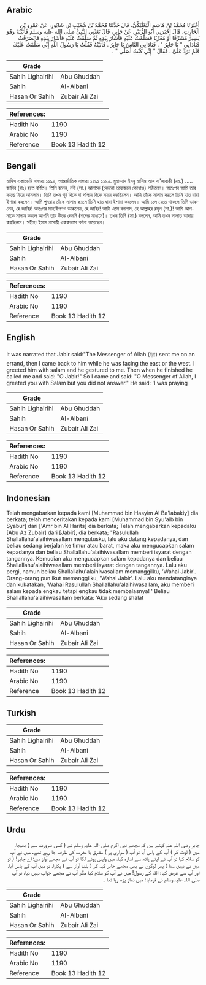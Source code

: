 ## Arabic


<div dir="rtl" lang="ar" style={{fontSize:'larger',backgroundColor:'#f8f9fa',padding:20}}>
أَخْبَرَنَا مُحَمَّدُ بْنُ هَاشِمٍ الْبَعْلَبَكِّيُّ، قَالَ حَدَّثَنَا مُحَمَّدُ بْنُ شُعَيْبِ بْنِ شَابُورٍ، عَنْ عَمْرِو بْنِ الْحَارِثِ، قَالَ أَخْبَرَنِي أَبُو الزُّبَيْرِ، عَنْ جَابِرٍ، قَالَ بَعَثَنِي النَّبِيُّ صلى الله عليه وسلم فَأَتَيْتُهُ وَهُوَ يَسِيرُ مُشَرِّقًا أَوْ مُغَرِّبًا فَسَلَّمْتُ عَلَيْهِ فَأَشَارَ بِيَدِهِ ثُمَّ سَلَّمْتُ عَلَيْهِ فَأَشَارَ بِيَدِهِ فَانْصَرَفْتُ فَنَادَانِي ‏"‏ يَا جَابِرُ ‏"‏ ‏.‏ فَنَادَانِي النَّاسُ يَا جَابِرُ ‏.‏ فَأَتَيْتُهُ فَقُلْتُ يَا رَسُولَ اللَّهِ إِنِّي سَلَّمْتُ عَلَيْكَ فَلَمْ تَرُدَّ عَلَىَّ ‏.‏ فَقَالَ ‏"‏ إِنِّي كُنْتُ أُصَلِّي ‏"‏ ‏.‏
</div>
<div style={{backgroundColor:'#f8f9fa',padding:20, marginBottom: 10}}><table> <thead> <tr> <th>Grade</th> <th></th> </tr> </thead> <tbody> <tr><td>Sahih Lighairihi</td><td>Abu Ghuddah</td></tr><tr><td>Sahih</td><td>Al-Albani</td></tr><tr><td>Hasan Or Sahih</td><td>Zubair Ali Zai</td></tr></tbody></table><table> <thead> <tr> <th>References:</th> <th></th> </tr> </thead> <tbody><tr><td>Hadith No</td><td>1190</td></tr><tr><td>Arabic No</td><td>1190</td></tr><tr><td>Reference</td><td>Book 13 Hadith 12</td></tr></tbody></table></div>

## Bengali


<div dir="ltr" lang="bn" style={{fontSize:'larger',backgroundColor:'#f8f9fa',padding:20}}>
হাদিস একাডেমি নাম্বারঃ ১১৯০, আন্তর্জাতিক নাম্বারঃ ১১৯১ ১১৯০. মুহাম্মাদ ইবনু হাশিম আল বা'লাবাক্কী (রহ.) ..... জাবির (রাঃ) হতে বর্ণিত। তিনি বলেন, নবী (সা.) আমাকে (কোনো প্রয়োজনে কোথাও) পাঠালেন। অতঃপর আমি তার কাছে ফিরে আসলাম। তিনি তখন পূর্ব দিকে বা পশ্চিম দিকে সফর করছিলেন। আমি তাঁকে সালাম করলে তিনি হাত দ্বারা ইশারা করলেন। আমি পুনরায় তাঁকে সালাম করলে তিনি হাত দ্বারা ইশারা করলেন। আমি চলে যেতে থাকলে তিনি ডাকলেন, হে জাবির! অতঃপর সাহাবীগণও ডাকলেন, হে জাবির! আমি এসে বললাম, হে আল্লাহর রসূল (সা.)! আমি আপনাকে সালাম করলে আপনি তার উত্তর দেননি (শব্দের মাধ্যমে)। তখন তিনি (সা.) বললেন, আমি তখন সালাত আদায় করছিলাম। সহীহ: ইমাম নাসায়ী এককভাবে বর্ণনা করেছেন।
</div>
<div style={{backgroundColor:'#f8f9fa',padding:20, marginBottom: 10}}><table> <thead> <tr> <th>Grade</th> <th></th> </tr> </thead> <tbody> <tr><td>Sahih Lighairihi</td><td>Abu Ghuddah</td></tr><tr><td>Sahih</td><td>Al-Albani</td></tr><tr><td>Hasan Or Sahih</td><td>Zubair Ali Zai</td></tr></tbody></table><table> <thead> <tr> <th>References:</th> <th></th> </tr> </thead> <tbody><tr><td>Hadith No</td><td>1190</td></tr><tr><td>Arabic No</td><td>1190</td></tr><tr><td>Reference</td><td>Book 13 Hadith 12</td></tr></tbody></table></div>

## English


<div dir="ltr" lang="en" style={{fontSize:'larger',backgroundColor:'#f8f9fa',padding:20}}>
It was narrated that Jabir said:"The Messenger of Allah (ﷺ) sent me on an errand, then I came back to him while he was facing the east or the west. I greeted him with salam and he gestured to me. Then when he finished he called me and said: "O Jabir!" So I came and said: "O Messenger of Allah, I greeted you with Salam but you did not answer." He said: 'I was praying
</div>
<div style={{backgroundColor:'#f8f9fa',padding:20, marginBottom: 10}}><table> <thead> <tr> <th>Grade</th> <th></th> </tr> </thead> <tbody> <tr><td>Sahih Lighairihi</td><td>Abu Ghuddah</td></tr><tr><td>Sahih</td><td>Al-Albani</td></tr><tr><td>Hasan Or Sahih</td><td>Zubair Ali Zai</td></tr></tbody></table><table> <thead> <tr> <th>References:</th> <th></th> </tr> </thead> <tbody><tr><td>Hadith No</td><td>1190</td></tr><tr><td>Arabic No</td><td>1190</td></tr><tr><td>Reference</td><td>Book 13 Hadith 12</td></tr></tbody></table></div>

## Indonesian


<div dir="ltr" lang="id" style={{fontSize:'larger',backgroundColor:'#f8f9fa',padding:20}}>
Telah mengabarkan kepada kami [Muhammad bin Hasyim Al Ba'labakiy] dia berkata; telah menceritakan kepada kami [Muhammad bin Syu'aib bin Syabur] dari ['Amr bin Al Harits] dia berkata; Telah mengabarkan kepadaku [Abu Az Zubair] dari [Jabir], dia berkata; "Rasulullah Shallallahu'alaihiwasallam mengutusku, lalu aku datang kepadanya, dan beliau sedang berjalan ke timur atau barat, maka aku mengucapkan salam kepadanya dan beliau Shallallahu'alaihiwasallam memberi isyarat dengan tangannya. Kemudian aku mengucapkan salam kepadanya dan beliau Shallallahu'alaihiwasallam memberi isyarat dengan tangannya. Lalu aku pergi, namun beliau Shallallahu'alaihiwasallam memanggilku, 'Wahai Jabir'. Orang-orang pun ikut memanggilku, 'Wahai Jabir'. Lalu aku mendatanginya dan kukatakan, 'Wahai Rasulullah Shallallahu'alaihiwasallam, aku memberi salam kepada engkau tetapi engkau tidak membalasnya! ' Beliau Shallallahu'alaihiwasallam berkata: 'Aku sedang shalat
</div>
<div style={{backgroundColor:'#f8f9fa',padding:20, marginBottom: 10}}><table> <thead> <tr> <th>Grade</th> <th></th> </tr> </thead> <tbody> <tr><td>Sahih Lighairihi</td><td>Abu Ghuddah</td></tr><tr><td>Sahih</td><td>Al-Albani</td></tr><tr><td>Hasan Or Sahih</td><td>Zubair Ali Zai</td></tr></tbody></table><table> <thead> <tr> <th>References:</th> <th></th> </tr> </thead> <tbody><tr><td>Hadith No</td><td>1190</td></tr><tr><td>Arabic No</td><td>1190</td></tr><tr><td>Reference</td><td>Book 13 Hadith 12</td></tr></tbody></table></div>

## Turkish


<div dir="ltr" lang="tr" style={{fontSize:'larger',backgroundColor:'#f8f9fa',padding:20}}>

</div>
<div style={{backgroundColor:'#f8f9fa',padding:20, marginBottom: 10}}><table> <thead> <tr> <th>Grade</th> <th></th> </tr> </thead> <tbody> <tr><td>Sahih Lighairihi</td><td>Abu Ghuddah</td></tr><tr><td>Sahih</td><td>Al-Albani</td></tr><tr><td>Hasan Or Sahih</td><td>Zubair Ali Zai</td></tr></tbody></table><table> <thead> <tr> <th>References:</th> <th></th> </tr> </thead> <tbody><tr><td>Hadith No</td><td>1190</td></tr><tr><td>Arabic No</td><td>1190</td></tr><tr><td>Reference</td><td>Book 13 Hadith 12</td></tr></tbody></table></div>

## Urdu


<div dir="rtl" lang="ur" style={{fontSize:'larger',backgroundColor:'#f8f9fa',padding:20}}>
جابر رضی اللہ عنہ کہتے ہیں کہ مجھے نبی اکرم صلی اللہ علیہ وسلم نے ( کسی ضرورت سے ) بھیجا، میں ( لوٹ کر ) آپ کے پاس آیا تو آپ ( سواری پر ) مشرق یا مغرب کی طرف جا رہے تھے، میں نے آپ کو سلام کیا تو آپ نے اپنے ہاتھ سے اشارہ کیا، میں واپس ہونے لگا تو آپ نے مجھے آواز دی: اے جابر! ( تو میں نے نہیں سنا ) پھر لوگوں نے بھی مجھے جابر کہہ کر ( بلند آواز سے ) پکارا، تو میں آپ کے پاس آیا، اور آپ سے عرض کیا: اللہ کے رسول! میں نے آپ کو سلام کیا مگر آپ نے مجھے جواب نہیں دیا، تو آپ صلی اللہ علیہ وسلم نے فرمایا: میں نماز پڑھ رہا تھا ۔
</div>
<div style={{backgroundColor:'#f8f9fa',padding:20, marginBottom: 10}}><table> <thead> <tr> <th>Grade</th> <th></th> </tr> </thead> <tbody> <tr><td>Sahih Lighairihi</td><td>Abu Ghuddah</td></tr><tr><td>Sahih</td><td>Al-Albani</td></tr><tr><td>Hasan Or Sahih</td><td>Zubair Ali Zai</td></tr></tbody></table><table> <thead> <tr> <th>References:</th> <th></th> </tr> </thead> <tbody><tr><td>Hadith No</td><td>1190</td></tr><tr><td>Arabic No</td><td>1190</td></tr><tr><td>Reference</td><td>Book 13 Hadith 12</td></tr></tbody></table></div>
